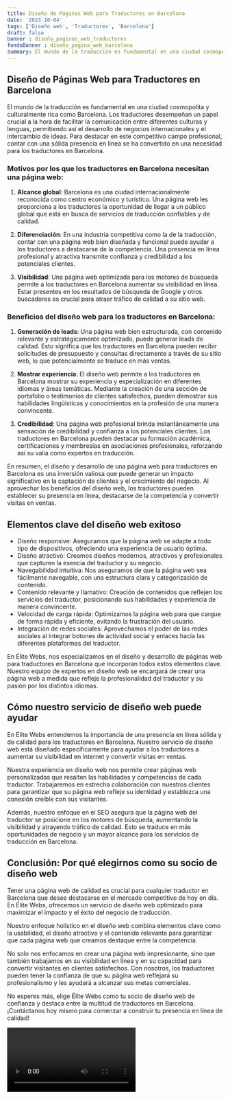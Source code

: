 ```yaml
---
title: Diseño de Páginas Web para Traductores en Barcelona
date: '2023-10-04'
tags: ['Diseño web', 'Traductores', 'Barcelona']
draft: false
banner : diseño_paginas_web_traductores
fondoBanner : diseño_pagina_web_barcelona
summary: El mundo de la traducción es fundamental en una ciudad cosmopolita y culturalmente rica como Barcelona. Los traductores desempeñan un papel crucial a la hora de facilitar la comunicación entre diferentes culturas y lenguas, permitiendo así el desarrollo de negocios internacionales y el intercambio de ideas. Para destacar en este competitivo campo profesional, contar con una sólida presencia en línea se ha convertido en una necesidad para los traductores en Barcelona.
---
```


## Diseño de Páginas Web para Traductores en Barcelona

El mundo de la traducción es fundamental en una ciudad cosmopolita y culturalmente rica como Barcelona. Los traductores desempeñan un papel crucial a la hora de facilitar la comunicación entre diferentes culturas y lenguas, permitiendo así el desarrollo de negocios internacionales y el intercambio de ideas. Para destacar en este competitivo campo profesional, contar con una sólida presencia en línea se ha convertido en una necesidad para los traductores en Barcelona.

### Motivos por los que los traductores en Barcelona necesitan una página web:

1. **Alcance global**: Barcelona es una ciudad internacionalmente reconocida como centro económico y turístico. Una página web les proporciona a los traductores la oportunidad de llegar a un público global que está en busca de servicios de traducción confiables y de calidad.

2. **Diferenciación**: En una industria competitiva como la de la traducción, contar con una página web bien diseñada y funcional puede ayudar a los traductores a destacarse de la competencia. Una presencia en línea profesional y atractiva transmite confianza y credibilidad a los potenciales clientes.

3. **Visibilidad**: Una página web optimizada para los motores de búsqueda permite a los traductores en Barcelona aumentar su visibilidad en línea. Estar presentes en los resultados de búsqueda de Google y otros buscadores es crucial para atraer tráfico de calidad a su sitio web.

### Beneficios del diseño web para los traductores en Barcelona:

1. **Generación de leads**: Una página web bien estructurada, con contenido relevante y estratégicamente optimizado, puede generar leads de calidad. Esto significa que los traductores en Barcelona pueden recibir solicitudes de presupuesto y consultas directamente a través de su sitio web, lo que potencialmente se traduce en más ventas.

2. **Mostrar experiencia**: El diseño web permite a los traductores en Barcelona mostrar su experiencia y especialización en diferentes idiomas y áreas temáticas. Mediante la creación de una sección de portafolio o testimonios de clientes satisfechos, pueden demostrar sus habilidades lingüísticas y conocimientos en la profesión de una manera convincente.

3. **Credibilidad**: Una página web profesional brinda instantáneamente una sensación de credibilidad y confianza a los potenciales clientes. Los traductores en Barcelona pueden destacar su formación académica, certificaciones y membresías en asociaciones profesionales, reforzando así su valía como expertos en traducción.

En resumen, el diseño y desarrollo de una página web para traductores en Barcelona es una inversión valiosa que puede generar un impacto significativo en la captación de clientes y el crecimiento del negocio. Al aprovechar los beneficios del diseño web, los traductores pueden establecer su presencia en línea, destacarse de la competencia y convertir visitas en ventas.

<GifSeo />

<Cta />

## Elementos clave del diseño web exitoso

- Diseño responsive: Aseguramos que la página web se adapte a todo tipo de dispositivos, ofreciendo una experiencia de usuario óptima.
- Diseño atractivo: Creamos diseños modernos, atractivos y profesionales que capturen la esencia del traductor y su negocio.
- Navegabilidad intuitiva: Nos aseguramos de que la página web sea fácilmente navegable, con una estructura clara y categorización de contenido.
- Contenido relevante y llamativo: Creación de contenidos que reflejen los servicios del traductor, posicionando sus habilidades y experiencia de manera convincente.
- Velocidad de carga rápida: Optimizamos la página web para que cargue de forma rápida y eficiente, evitando la frustración del usuario.
- Integración de redes sociales: Aprovechamos el poder de las redes sociales al integrar botones de actividad social y enlaces hacia las diferentes plataformas del traductor.

En Élite Webs, nos especializamos en el diseño y desarrollo de páginas web para traductores en Barcelona que incorporan todos estos elementos clave. Nuestro equipo de expertos en diseño web se encargará de crear una página web a medida que refleje la profesionalidad del traductor y su pasión por los distintos idiomas.

## Cómo nuestro servicio de diseño web puede ayudar

En Élite Webs entendemos la importancia de una presencia en línea sólida y de calidad para los traductores en Barcelona. Nuestro servicio de diseño web está diseñado específicamente para ayudar a los traductores a aumentar su visibilidad en internet y convertir visitas en ventas.

Nuestra experiencia en diseño web nos permite crear páginas web personalizadas que resalten las habilidades y competencias de cada traductor. Trabajaremos en estrecha colaboración con nuestros clientes para garantizar que su página web refleje su identidad y establezca una conexión creíble con sus visitantes.

Además, nuestro enfoque en el SEO asegura que la página web del traductor se posicione en los motores de búsqueda, aumentando la visibilidad y atrayendo tráfico de calidad. Esto se traduce en más oportunidades de negocio y un mayor alcance para los servicios de traducción en Barcelona.

## Conclusión: Por qué elegirnos como su socio de diseño web

Tener una página web de calidad es crucial para cualquier traductor en Barcelona que desee destacarse en el mercado competitivo de hoy en día. En Élite Webs, ofrecemos un servicio de diseño web optimizado para maximizar el impacto y el éxito del negocio de traducción.

Nuestro enfoque holístico en el diseño web combina elementos clave como la usabilidad, el diseño atractivo y el contenido relevante para garantizar que cada página web que creamos destaque entre la competencia.

No solo nos enfocamos en crear una página web impresionante, sino que también trabajamos en su visibilidad en línea y en su capacidad para convertir visitantes en clientes satisfechos. Con nosotros, los traductores pueden tener la confianza de que su página web reflejará su profesionalismo y les ayudará a alcanzar sus metas comerciales.

No esperes más, elige Élite Webs como tu socio de diseño web de confianza y destaca entre la multitud de traductores en Barcelona. ¡Contáctanos hoy mismo para comenzar a construir tu presencia en línea de calidad!

<Video />

<CtaBot job='Traductores' city='Barcelona'/>

<Gmaps query='Barcelona+españa+maps' />